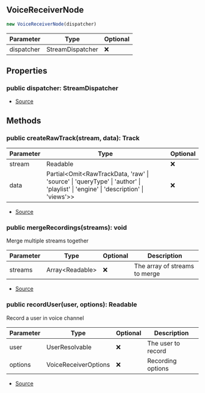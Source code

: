 ## VoiceReceiverNode


```typescript
new VoiceReceiverNode(dispatcher)
```
| Parameter | Type | Optional |
| ----------- | ----------- | ----------- |
| dispatcher | StreamDispatcher | ❌ |


## Properties
### public dispatcher: StreamDispatcher
- [Source](https://github.com/Androz2091/discord-player/blob/97a849a/packages/discord-player/src/Structures/VoiceReceiverNode.ts#L19)

## Methods
### public createRawTrack(stream, data): Track
| Parameter | Type | Optional |
| ----------- | ----------- | ----------- |
| stream | Readable | ❌ |
| data | Partial\<Omit\<RawTrackData, 'raw' \| 'source' \| 'queryType' \| 'author' \| 'playlist' \| 'engine' \| 'description' \| 'views'>> | ❌ |


- [Source](https://github.com/Androz2091/discord-player/blob/97a849a/packages/discord-player/src/Structures/VoiceReceiverNode.ts#L21)
### public mergeRecordings(streams): void
Merge multiple streams together



| Parameter | Type | Optional | Description |
| ----------- | ----------- | ----------- | ----------- |
| streams | Array\<Readable> | ❌ | The array of streams to merge |


- [Source](https://github.com/Androz2091/discord-player/blob/97a849a/packages/discord-player/src/Structures/VoiceReceiverNode.ts#L45)
### public recordUser(user, options): Readable
Record a user in voice channel



| Parameter | Type | Optional | Description |
| ----------- | ----------- | ----------- | ----------- |
| user | UserResolvable | ❌ | The user to record |
| options | VoiceReceiverOptions | ❌ | Recording options |


- [Source](https://github.com/Androz2091/discord-player/blob/97a849a/packages/discord-player/src/Structures/VoiceReceiverNode.ts#L56)